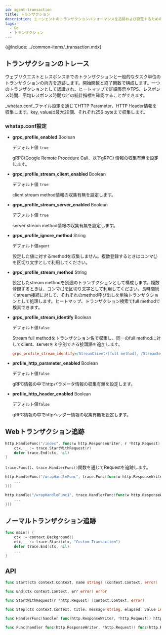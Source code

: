 ```yaml
---
id: agent-transaction
title: トランザクション
description: エージェントのトランザクションパフォーマンスを追跡および設定するためのオプションを提供します。
tags:
  - Go
  - トランザクション
---
```


{@include: ../common-items/_transaction.mdx}

## トランザクションのトレース

ウェブリクエストとレスポンスまでのトランザクションと一般的なタスク単位のトランザクションの両方を追跡します。開始関数と終了関数で構成します。一つのトランザクションとして認識され、ヒートマップで詳細表示やTPS、レスポンス時間、平均レスポンス時間などの統計指標を確認することができます。 

_whatap.conf_ファイル設定を通じてHTTP Parameter、HTTP Header情報を収集します。key, valueは最大20個、それぞれ256 byteまで収集します。

### whatap.conf設定

-   **grpc_profile_enabled** <span class='type'>Boolean</span>

    デフォルト値 `true`

    gRPC(Google Remote Procedure Call、以下gRPC) 情報の収集有無を設定します。

-   **grpc_profile_stream_client_enabled** <span class='type'>Boolean</span>

    デフォルト値 `true`

    client stream method情報の収集有無を設定します。

-   **grpc_profile_stream_server_enabled** <span class='type'>Boolean</span>

    デフォルト値 `true`

    server stream method情報の収集有無を設定します。

-   **grpc_profile_ignore_method** <span class='type'>String</span>

    デフォルト値`agent`

    設定した値に対するmethodを収集しません。複数登録するときはコンマ(,)を区切り文字として利用してください。

-   **grpc_profile_stream_method** <span class='type'>String</span>

    設定したstream methodを別途のトランザクションとして構成します。複数登録するときは、コンマ(,)を区切り文字として利用してください。長時間続くstream接続に対して、それぞれのmethod呼び出しを単独トランザクションとして処理します。ヒートマップ、トランザクション検索でfull methodで検索できます。

-   **grpc_profile_stream_identify** <span class='type'>Boolean</span>

    デフォルト値`false`

    Stream full methodをトランザクション名で収集し、同一のfull methodに対してclient、serverをｋ宇別できる接頭語を追加します。

    ```ini title='whatap.conf'
    grpc_profile_stream_identify=/StreamClient/[full method], /StreamServer/[full method]
    ```

-   **profile_http_parameter_enabled** <span class='type'>Boolean</span>

    デフォルト値`false`

    gRPC情報の中でhttpパラメータ情報の収集有無を設定します。

-   **profile_http_header_enabled** <span class='type'>Boolean</span>

    デフォルト値`false`

    gRPC情報の中でhttpヘッダー情報の収集有無を設定します。

## Webトランザクション追跡

```go title='GO'
http.HandleFunc("/index", func(w http.ResponseWriter, r *http.Request) {
    ctx, _ := trace.StartWithRequest(r)
    defer trace.End(ctx, nil)
}
```

`trace.Func()`、`trace.HandlerFunc()`関数を通じてRequestを追跡します。

```go title='GO : trace.Func()'
http.HandleFunc("/wrapHandleFunc", trace.Func(func(w http.ResponseWriter, r *http.Request) {
    ...
}))
```

```go title='GO : trace.HandlerFunc()'
http.Handle("/wrapHandleFunc1", trace.HandlerFunc(func(w http.ResponseWriter, r *http.Request) {
    ...
}))
```

## ノーマルトランザクション追跡

```go title='GO'
func main() {
    ctx := context.Background()
    ctx, _ := trace.Start(ctx, "Custom Transaction")
    defer trace.End(ctx, nil)
    ...
}
```

## API

```go title='GO'
func Start(ctx context.Context, name string) (context.Context, error)

func End(ctx context.Context, err error) error

func StartWithRequest(r *http.Request) (context.Context, error)

func Step(ctx context.Context, title, message string, elapsed, value int) error

func HandlerFunc(handler func(http.ResponseWriter, *http.Request)) http.HandlerFunc

func Func(handler func(http.ResponseWriter, *http.Request)) func(http.ResponseWriter, *http.Request)
```
